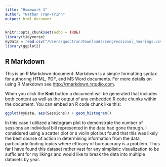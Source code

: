 ```yaml
---
title: "Homework 3"
author: "Nathan Tran-Trinh"
output: html_document
---
```


```r
knitr::opts_chunk$set(echo = TRUE)
library(tidyverse)
myData = read.csv("/Users/quoctran/Downloads/congressional_hearings.csv", header=TRUE)
library(ggplot2)
```

## R Markdown

This is an R Markdown document. Markdown is a simple formatting syntax for authoring HTML, PDF, and MS Word documents. For more details on using R Markdown see <http://rmarkdown.rstudio.com>.

When you click the **Knit** button a document will be generated that includes both content as well as the output of any embedded R code chunks within the document. You can embed an R code chunk like this:

```r
ggplot(myData, aes(Sessions)) + geom_histogram()
```

In this case I utilized a histogram plot to demonstrate the number of sessions an individual bill represented in the data had gone through. I considered using a scatter plot or a violin plot but found that this was likely the best course of action in determining information from the data, particularly finding topics where efficacy of bureaucracy is a problem. Thus far I have found this dataset rather vast for any simplistic visualization to be sufficient for my likings and would like to break the data into multiple datasets by year.